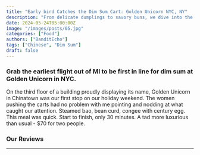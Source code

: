```yaml
---
title: "Early bird Catches the Dim Sum Cart: Golden Unicorn NYC, NY"
description: "From delicate dumplings to savory buns, we dive into the dim sum menu from Golden Unicorn."
date: 2024-05-24T05:00:00Z
image: "/images/posts/05.jpg"
categories: ["Food"]
authors: ["BanditEcho"]
tags: ["Chinese", "Dim Sum"]
draft: false
---
```


### Grab the earliest flight out of MI to be first in line for dim sum at Golden Unicorn in NYC.

On the third floor of a building proudly displaying its name, Golden Unicorn in Chinatown was our first stop on our holiday weekend. The women pushing the carts had no problem with me pointing and nodding at what caught our attention. Steamed bao, bean curd, congee with century egg. This meal was quick. Start to finish, only 30 minutes. A tad more luxurious than usual - $70 for two people. 

<h3>Our Reviews</h3>
<hr/>

<Review 
    tagline="Juicy Genius: Where Every Bite is a Masterpiece!" 
    description="Whether you're a classic cheeseburger aficionado or crave adventurous creations, Juicy Genius delivers with gusto. It's got what plants crave."
    reviewer="BanditEcho" 
    score="7.0"
/>
<Review 
    tagline="Dumpster Diving Sounds More Appealing Than Another Meal Here." 
    description="Congratulations to the chef for turning our meal into an adventure to snooze-ville."
    reviewer="OtherName" 
    score="4.0"
/>